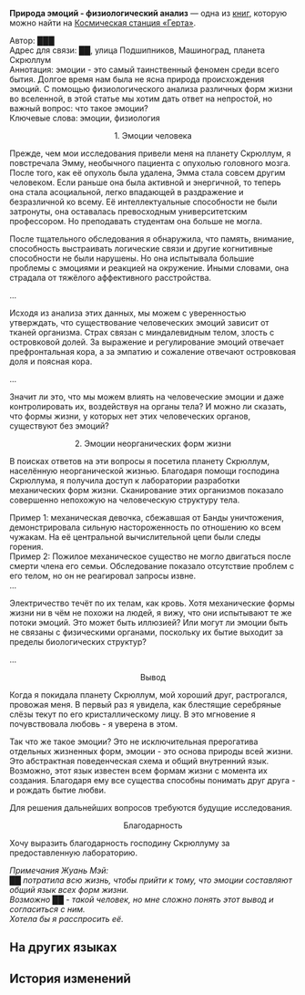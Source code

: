{{Книга Инфобокс
|id           = 288
|Название     = Природа эмоций - физиологический анализ
|Изображение  = Item Journal.png
|Мир          = Космическая станция «Герта»
|Томов        = 1
|Автор        = <!--нужно добавить-->
|Описание     = Статья неизвестного автора, в которой описываются физиологические причины и механизмы выражения эмоций.
|Том1         = {{tx}}
|Источник1    = {{tx|Отсутствует источник}}
|Персонажи    = 
|Фракции      = 
}}
'''Природа эмоций - физиологический анализ''' — одна из [[Книги|книг]], которую можно найти на [[Космическая станция «Герта»]].
<!--
==Получение==
<gallery>
Книга НАЗВАНИЕ.png|НАЗВАНИЕ
Локация НАЗВАНИЕ.png|Расположение на карте. Ближайший пространственный якорь «[[НАЗВАНИЕ]]»
</gallery>
-->
<div align="center">{{Размер|36|Природа эмоций - физиологический анализ}}</div>

Автор: ███<br />
Адрес для связи: ██, улица Подшипников, Машиноград, планета Скрюллум<br />
Аннотация: эмоции - это самый таинственный феномен среди всего бытия. Долгое время нам была не ясна природа происхождения эмоций. С помощью физиологического анализа различных форм жизни во вселенной, в этой статье мы хотим дать ответ на непростой, но важный вопрос: что такое эмоции?<br />
Ключевые слова: эмоции, физиология


<div align="center">1. Эмоции человека</div>

Прежде, чем мои исследования привели меня на планету Скрюллум, я повстречала Эмму, необычного пациента с опухолью головного мозга. После того, как её опухоль была удалена, Эмма стала совсем другим человеком. Если раньше она была активной и энергичной, то теперь она стала асоциальной, легко впадающей в раздражение и безразличной ко всему. Её интеллектуальные способности не были затронуты, она оставалась превосходным университетским профессором. Но преподавать студентам она больше не могла.

После тщательного обследования я обнаружила, что память, внимание, способность выстраивать логические связи и другие когнитивные способности не были нарушены. Но она испытывала большие проблемы с эмоциями и реакцией на окружение. Иными словами, она страдала от тяжёлого аффективного расстройства.

...

Исходя из анализа этих данных, мы можем с уверенностью утверждать, что существование человеческих эмоций зависит от тканей организма. Страх связан с миндалевидным телом, злость с островковой долей. За выражение и регулирование эмоций отвечает префронтальная кора, а за эмпатию и сожаление отвечают островковая доля и поясная кора.

...

Значит ли это, что мы можем влиять на человеческие эмоции и даже контролировать их, воздействуя на органы тела? И можно ли сказать, что формы жизни, у которых нет этих человеческих органов, существуют без эмоций?

<div align="center">2. Эмоции неорганических форм жизни</div>

В поисках ответов на эти вопросы я посетила планету Скрюллум, населённую неорганической жизнью. Благодаря помощи господина Скрюллума, я получила доступ к лаборатории разработки механических форм жизни. Сканирование этих организмов показало совершенно непохожую на человеческую структуру тела.

Пример 1: механическая девочка, сбежавшая от Банды уничтожения, демонстрировала сильную настороженность по отношению ко всем чужакам. На её центральной вычислительной цепи были следы горения.<br />
Пример 2: Пожилое механическое существо не могло двигаться после смерти члена его семьи. Обследование показало отсутствие проблем с его телом, но он не реагировал запросы извне.<br />
...

Электричество течёт по их телам, как кровь. Хотя механические формы жизни ни в чём не похожи на людей, я вижу, что они испытывают те же потоки эмоций. Это может быть иллюзией? Или могут ли эмоции быть не связаны с физическими органами, поскольку их бытие выходит за пределы биологических структур?

...

<div align="center">Вывод</div>

Когда я покидала планету Скрюллум, мой хороший друг, растрогался, провожая меня. В первый раз я увидела, как блестящие серебряные слёзы текут по его кристаллическому лицу. В это мгновение я почувствовала любовь - я уверена в этом.

Так что же такое эмоции? Это не исключительная прерогатива отдельных жизненных форм, эмоции - это основа природы всей жизни. Это абстрактная поведенческая схема и общий внутренний язык. Возможно, этот язык известен всем формам жизни с момента их создания. Благодаря ему все существа способны понимать друг друга - и рождать бытие любви.

Для решения дальнейших вопросов требуются будущие исследования.


<div align="center">Благодарность</div>

Хочу выразить благодарность господину Скрюллуму за предоставленную лабораторию.

''Примечания Жуань Мэй:<br />
██ потратила всю жизнь, чтобы прийти к тому, что эмоции составляют общий язык всех форм жизни.<br />
Возможно ██ - такой человек, но мне сложно понять этот вывод и согласиться с ним.<br />
Хотела бы я расспросить её.''

==На других языках==
{{На других языках
|en   = The Nature of Emotion &mdash; A Physiological Analysis
|zhs  = 情感的本质&mdash;&mdash;一项生理学分析
|zht  = 情感的本質&mdash;&mdash;一項生理學分析
|ja   = 感情の本質&mdash;&mdash;ある生理学分析
|ko   = 감정의 본질&mdash;&mdash;생물학적 분석
|es   = La naturaleza de la emoción: un análisis fisiológico
|fr   = La nature de l'émotion &mdash; Une analyse physiologique
|ru   = Природа эмоций - физиологический анализ
|th   = ธรรมชาติของอารมณ์ความรู้สึก: วิเคราะห์ตามหลักสรีรวิทยา
|vi   = Bản chất của tình cảm... Một hạng mục phân tích sinh lý học
|de   = Die Natur der Emotion: Eine physiologische Analyse
|id   = Esensi Perasaan &mdash; Analisis Fisiologi
|pt   = A Natureza da Emoção &mdash; Uma Análise Fisiológica
}}

==История изменений==
{{История изменений|2.7}}